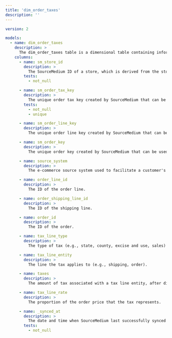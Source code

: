 ```yaml
---
title: 'dim_order_taxes'
description: ''
---
```


```yaml
version: 2

models:
  - name: dim_order_taxes
    description: >
      The dim_order_taxes table is a dimensional table containing information about taxes applied to orders.
    columns:
      - name: sm_store_id
        description: >
          The SourceMedium ID of a store, which is derived from the store's myshopify.com domain.
        tests:
          - not_null

      - name: sm_order_tax_key
        description: >
          The unique order tax key created by SourceMedium that can be used to join order tax dimensions to related tables.
        tests:
          - not_null
          - unique

      - name: sm_order_line_key
        description: >
          The unique order line key created by SourceMedium that can be used to join order line dimensions to related tables.

      - name: sm_order_key
        description: >
          The unique order key created by SourceMedium that can be used to join order dimensions to related tables.

      - name: source_system
        description: >
          The e-commerce source system used to facilitate a customer's order.

      - name: order_line_id
        description: >
          The ID of the order line.

      - name: order_shipping_line_id
        description: >
          The ID of the shipping line.

      - name: order_id
        description: >
          The ID of the order.

      - name: tax_line_type
        description: >
          The type of tax (e.g., state, county, excise and use, sales) applied to an order line.

      - name: tax_line_entity
        description: >
          The line the tax applies to (e.g., shipping, order).

      - name: taxes
        description: >
          The amount of tax associated with a tax line entity, after discounts and before returns.

      - name: tax_line_rate
        description: >
          The proportion of the order price that the tax represents.

      - name: _synced_at
        description: >
          The date and time when SourceMedium last successfully synced the row of data.
        tests:
          - not_null
```